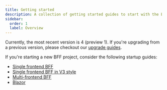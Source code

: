```yaml
---
title: Getting started
description: A collection of getting started guides to start with the BFF
sidebar:
  order: 1
  label: Overview
---
```


Currently, the most recent version is 4 (preview 1). If you're upgrading from a previous version, please checkout our [upgrade guides](/bff/upgrading). 

If you're starting a new BFF project, consider the following startup guides:

* [Single frontend BFF](/bff/getting-started/single-frontend)
* [Single frontend BFF in V3 style](/bff/getting-started/single-frontend-v3)
* [Multi-frontend BFF](/bff/getting-started/multi-frontend)
* [Blazor](/bff/getting-started/blazor)